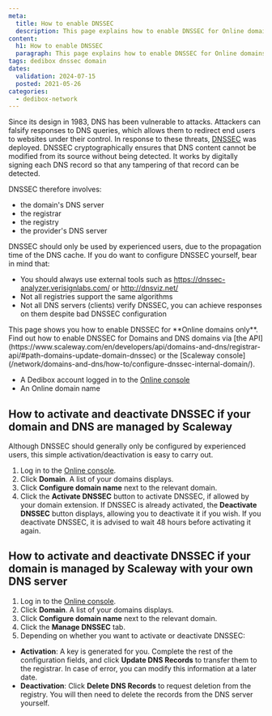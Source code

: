 ```yaml
---
meta:
  title: How to enable DNSSEC
  description: This page explains how to enable DNSSEC for Online domains
content:
  h1: How to enable DNSSEC
  paragraph: This page explains how to enable DNSSEC for Online domains
tags: dedibox dnssec domain
dates:
  validation: 2024-07-15
  posted: 2021-05-26
categories:
  - dedibox-network
---
```


Since its design in 1983, DNS has been vulnerable to attacks. Attackers can falsify responses to DNS queries, which allows them to redirect end users to websites under their control. In response to these threats, [DNSSEC](https://www.icann.org/resources/pages/dnssec-what-is-it-why-important-2019-03-05-en) was deployed. DNSSEC cryptographically ensures that DNS content cannot be modified from its source without being detected. It works by digitally signing each DNS record so that any tampering of that record can be detected.

DNSSEC therefore involves:

  - the domain's DNS server
  - the registrar
  - the registry
  - the provider's DNS server

DNSSEC should only be used by experienced users, due to the propagation time of the DNS cache. If you do want to configure DNSSEC yourself, bear in mind that:

  - You should always use external tools such as https://dnssec-analyzer.verisignlabs.com/ or http://dnsviz.net/
  - Not all registries support the same algorithms
  - Not all DNS servers (clients) verify DNSSEC, you can achieve responses on them despite bad DNSSEC configuration

<Message type="important">
 This page shows you how to enable DNSSEC for **Online domains only**. Find out how to enable DNSSEC for Domains and DNS domains via [the API](https://www.scaleway.com/en/developers/api/domains-and-dns/registrar-api/#path-domains-update-domain-dnssec) or the [Scaleway console](/network/domains-and-dns/how-to/configure-dnssec-internal-domain/).
</Message>

<Macro id="requirements" />

- A Dedibox account logged in to the [Online console](https://console.online.net)
- An Online domain name

## How to activate and deactivate DNSSEC if your domain and DNS are managed by Scaleway

Although DNSSEC should generally only be configured by experienced users, this simple activation/deactivation is easy to carry out.

1. Log in to the [Online console](https://console.online.net).
2. Click **Domain**. A list of your domains displays.
    <Lightbox src="scaleway-domain-configure.webp" alt="" />
3. Click **Configure domain name** next to the relevant domain.
4. Click the **Activate DNSSEC** button to activate DNSSEC, if allowed by your domain extension. If DNSSEC is already activated, the **Deactivate DNSSEC** button displays, allowing you to deactivate it if you wish.
    <Message type="note">
      If you deactivate DNSSEC, it is advised to wait 48 hours before activating it again.
    </Message>

## How to activate and deactivate DNSSEC if your domain is managed by Scaleway with your own DNS server

1. Log in to the [Online console](https://console.online.net).
2. Click **Domain**. A list of your domains displays.
3. Click **Configure domain name** next to the relevant domain.
4. Click the **Manage DNSSEC** tab.
    <Lightbox src="scaleway-activate-dnssec-ext.webp" alt="" />
5. Depending on whether you want to activate or deactivate DNSSEC:
  - **Activation**: A key is generated for you. Complete the rest of the configuration fields, and click **Update DNS Records** to transfer them to the registrar. In case of error, you can modify this information at a later date.
  - **Deactivation**: Click **Delete DNS Records** to request deletion from the registry. You will then need to delete the records from the DNS server yourself.


